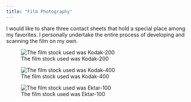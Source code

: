 ```yaml
---
title: "Film Photography"
---
```


:::{#hero-heading}

I would like to share three contact sheets that hold a special place among my favorites. I personally undertake the entire process of developing and scanning the film on my own. 
:::


::: {layout-ncol=1}

![The film stock used was Kodak-200](photos%20/Kodak-200.jpg)

![The film stock used was Kodak-400](photos%20/Kodak-400.jpg)



![The film stock used was Ektar-100](photos%20/Ektar-100.jpg)

:::